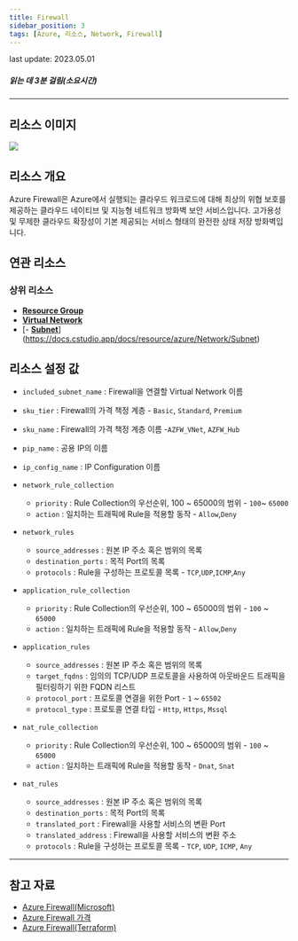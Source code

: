 ```yaml
---
title: Firewall
sidebar_position: 3
tags: [Azure, 리소스, Network, Firewall]
---
```



<span className="theme-doc-version-badge badge badge--secondary">
    last update: 2023.05.01
</span>

##### 읽는 데 3분 걸림(소요시간)

*****

## 리소스 이미지
<img src={icon} />

## 리소스 개요
Azure Firewall은 Azure에서 실행되는 클라우드 워크로드에 대해 최상의 위협 보호를 제공하는 클라우드 네이티브 및 지능형 네트워크 방화벽 보안 서비스입니다. 
고가용성 및 무제한 클라우드 확장성이 기본 제공되는 서비스 형태의 완전한 상태 저장 방화벽입니다.

## 연관 리소스
### 상위 리소스
- [**Resource Group**](https://docs.cstudio.app/docs/resource/azure/Base/ResourceGroup)
- [**Virtual Network**](https://docs.cstudio.app/docs/resource/azure/Network/VirtualNetwork)
- [- [**Subnet**](https://docs.cstudio.app/docs/resource/azure/Network/Subnet)](https://docs.cstudio.app/docs/resource/azure/Network/Subnet)


## 리소스 설정 값
- ```included_subnet_name``` : Firewall을 연결할 Virtual Network 이름

- ```sku_tier``` : Firewall의 가격 책정 계층  - ```Basic```,  ```Standard```,  ```Premium```


- ```sku_name``` : Firewall의 가격 책정 계층 이름 -```AZFW_VNet```,  ```AZFW_Hub```

- ```pip_name``` : 공용 IP의 이름 

- ```ip_config_name``` : IP Configuration 이름

- ```network_rule_collection``` 
    + ```priority``` : Rule Collection의 우선순위, 100 ~ 65000의 범위 - ```100```~  ```65000```
    + ```action``` : 일치하는 트래픽에 Rule을 적용할 동작 - ```Allow```,```Deny```

- ```network_rules``` 
    + ```source_addresses``` : 원본 IP 주소 혹은 범위의 목록
    + ```destination_ports``` : 목적 Port의 목록
    + ```protocols``` : Rule을 구성하는 프로토콜 목록 - ```TCP```,```UDP```,```ICMP```,```Any```

- ```application_rule_collection``` 
    + ```priority``` : Rule Collection의 우선순위, 100 ~ 65000의 범위 - ```100``` ~ ```65000```
    + ```action``` : 일치하는 트래픽에 Rule을 적용할 동작 - ```Allow```,```Deny```
    

- ```application_rules``` 
    + ```source_addresses``` : 원본 IP 주소 혹은 범위의 목록
    + ```target_fqdns``` : 임의의 TCP/UDP 프로토콜을 사용하여 아웃바운드 트래픽을 필터링하기 위한 FQDN 리스트
    + ```protocol_port``` : 프로토콜 연결을 위한 Port - ```1``` ~ ```65502```
    + ```protocol_type``` : 프로토콜 연결 타입 - ```Http```,  ```Https```,  ```Mssql```

- ```nat_rule_collection``` 
    + ```priority``` : Rule Collection의 우선순위, 100 ~ 65000의 범위 - ```100``` ~ ```65000```
    + ```action``` : 일치하는 트래픽에 Rule을 적용할 동작 - ```Dnat```,  ```Snat```


- ```nat_rules``` 
    + ```source_addresses``` : 원본 IP 주소 혹은 범위의 목록
    + ```destination_ports``` : 목적 Port의 목록
    + ```translated_port``` : Firewall을 사용할 서비스의 변환 Port
    + ```translated_address``` : Firewall을 사용할 서비스의 변환 주소
    + ```protocols``` : Rule을 구성하는 프로토콜 목록  - ```TCP```,  ```UDP```,  ```ICMP```,  ```Any```


*****
## 참고 자료
- [Azure Firewall(Microsoft)](https://learn.microsoft.com/ko-kr/azure/firewall/overview)
- [Azure Firewall 가격](https://azure.microsoft.com/en-us/pricing/details/azure-firewall/) 
- [Azure Firewall(Terraform)](https://registry.terraform.io/providers/hashicorp/azurerm/latest/docs/resources/firewall)

